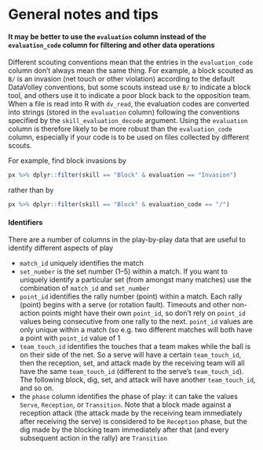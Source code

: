 # General notes and tips

#### It may be better to use the `evaluation` column instead of the `evaluation_code` column for filtering and other data operations {-}

Different scouting conventions mean that the entries in the `evaluation_code` column don't always mean the same thing. For example, a block scouted as `B/` is an invasion (net touch or other violation) according to the default DataVolley conventions, but some scouts instead use `B/` to indicate a block tool, and others use it to indicate a poor block back to the opposition team. When a file is read into R with `dv_read`, the evaluation codes are converted into strings (stored in the `evaluation` column) following the conventions specified by the `skill_evaluation_decode` argument. Using the `evaluation` column is therefore likely to be more robust than the `evaluation_code` column, especially if your code is to be used on files collected by different scouts.

For example, find block invasions by

```r
px %>% dplyr::filter(skill == "Block" & evaluation == "Invasion")

```

rather than by

```r
px %>% dplyr::filter(skill == "Block" & evaluation_code == "/")

```


#### Identifiers {-}

There are a number of columns in the play-by-play data that are useful to identify different aspects of play

- `match_id` uniquely identifies the match
- `set_number` is the set number (1--5) within a match. If you want to uniquely identify a particular set (from amongst many matches) use the combination of `match_id` and `set_number`
- `point_id` identifies the rally number (point) within a match. Each rally (point) begins with a serve (or rotation fault). Timeouts and other non-action points might have their own `point_id`, so don't rely on `point_id` values being consecutive from one rally to the next. `point_id` values are only unique within a match (so e.g. two different matches will both have a point with `point_id` value of 1
- `team_touch_id` identifies the touches that a team makes while the ball is on their side of the net. So a serve will have a certain `team_touch_id`, then the reception, set, and attack made by the receiving team will all have the same `team_touch_id` (different to the serve's `team_touch_id`). The following block, dig, set, and attack will have another `team_touch_id`, and so on.
- the `phase` column identifies the phase of play: it can take the values `Serve`, `Reception`, or `Transition`. Note that a block made against a reception attack (the attack made by the receiving team immediately after receiving the serve) is considered to be `Reception` phase, but the dig made by the blocking team immediately after that (and every subsequent action in the rally) are `Transition`
